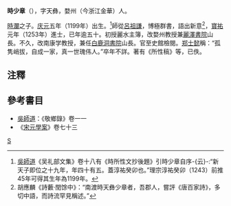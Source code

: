 '''時少章'''（{{bd|1199年?||?||}}），字天彝，婺州（今浙江金華）人。

[[時瀾|時瀾]]之子。[[慶元_(南宋)|庆元]]五年（1199年）出生。<ref>[[吳師道|吳師道]]《吴礼部文集》卷十八有《時所性文抄後題》引時少章自序-{云}-:“新天子即位之十九年，年四十有五。蓋淳祐癸卯也。”理宗淳祐癸卯（1243）前推45年可得其生年為1199年。</ref>師從[[呂祖謙|呂祖謙]]，博極群書，語出新意<ref>胡應麟《詩藪·閏馀中》：“南渡時天彝少章者，吾郡人，嘗評《唐百家詩》，多切中語，而詩流罕見稱述。”</ref>，[[寶祐|寶祐]]元年（1253年）進士，已年逾五十。初授麗水主簿，改婺州教授兼[[麗澤書院|麗澤書院]]山長。不久，改南康学教授，兼任[[白鹿洞書院|白鹿洞書院]]山長。官至史館檢閱。[[郑士懿|郑士懿]]稱：“孤隽峭拔，自成一家，真一世瑰伟人。”卒年不詳。著有《所性稿》等，已佚。

==注釋==
<div class="references-small">
<references />
</div>

==參考書目==
* [[吳師道|吳師道]]：《敬鄉錄》卷一一
* 《[[宋元學案|宋元學案]]》卷七十三

[[Category:宋朝政治人物|S]]